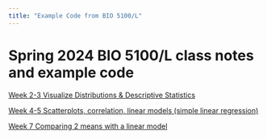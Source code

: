 ```yaml
---
title: "Example Code from BIO 5100/L"
---
```


# Spring 2024 BIO 5100/L class notes and example code

[Week 2-3 Visualize Distributions & Descriptive Statistics](https://claisselab.github.io/BIO_5100/Distributions.html)

[Week 4-5 Scatterplots, correlation, linear models (simple linear regression)](https://claisselab.github.io/BIO_5100/Scatterplots_cor_lm_regression.html)

[Week 7 Comparing 2 means with a linear model](https://claisselab.github.io/BIO_5100/Compare_means_independent_paried_samples.html)
